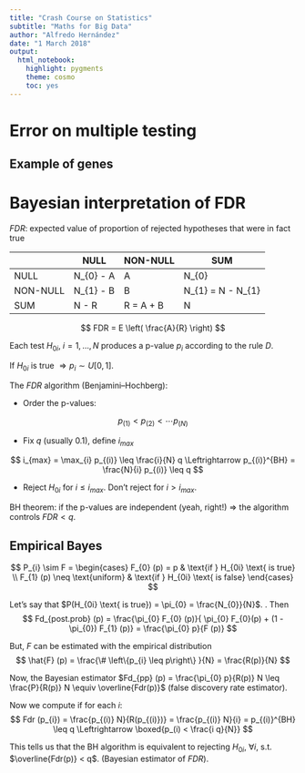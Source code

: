 ```yaml
---
title: "Crash Course on Statistics"
subtitle: "Maths for Big Data"
author: "Alfredo Hernández"
date: "1 March 2018"
output:
  html_notebook:
    highlight: pygments
    theme: cosmo
    toc: yes
---
```


# Error on multiple testing 

## Example of genes

# Bayesian interpretation of FDR

$FDR$: expected value of proportion of rejected hypotheses that were in fact true

|          | NULL          | NON-NULL  | SUM               |
|----------|---------------|-----------|-------------------|
| NULL     | N_{0} - A     | A         | N_{0}             |
| NON-NULL | N_{1} - B     | B         | N_{1} = N - N_{1} |
| SUM      | N - R         | R = A + B | N                 |

$$
FDR = E \left( \frac{A}{R} \right)
$$

Each test $H_{0i}$, $i = 1, \dots, N$ produces a p-value $p_{i}$ according to the rule $D$.

If $H_{0i}$ is true $\Rightarrow p_{i} \sim U[0,1]$.

The $FDR$ algorithm (Benjamini--Hochberg):

- Order the p-values:

$$
p_(1) < p_(2) < \cdots p_(N)
$$

 - Fix $q$ (usually 0.1), define $i_{max}$

$$
i_{max} = \max_{i} p_{(i)} \leq \frac{i}{N} q \Leftrightarrow p_{(i)}^{BH} = \frac{N}{i} p_{(i)} \leq q
$$

- Reject $H_{0i}$ for $i \leq i_{max}$. Don't reject for $i > i_{max}$.

BH theorem: if the p-values are independent (yeah, right!) $\Rightarrow$ the algorithm controls $FDR < q$.

## Empirical Bayes
$$
P_{i} \sim F =
\begin{cases}
	F_{0} (p) = p                 & \text{if } H_{0i} \text{ is true} \\
	F_{1} (p) \neq \text{uniform} & \text{if } H_{0i} \text{ is false}
\end{cases}
$$

Let's say that $P(H_{0i} \text{ is true}) = \pi_{0} = \frac{N_{0}}{N}$.
\todo{Who is this guy $N_{0}$?}. Then
$$
	Fd_{post.prob} (p) = \frac{\pi_{0} F_{0} (p)}{ \pi_{0} F_{0}(p) + (1 - \pi_{0}) F_{1} (p)} = \frac{\pi_{0} p}{F (p)}
$$
<!-- \todo{$F$ unknown} -->

But, $F$ can be estimated with the empirical distribution
$$
	\hat{F} (p) = \frac{\# \left\{p_{i} \leq p\right\} }{N} = \frac{R(p)}{N}
$$

Now, the Bayesian estimator $Fd_{pp} (p) = \frac{\pi_{0} p}{R(p)} N \leq \frac{P}{R(p)} N \equiv \overline{Fdr(p)}$ (false discovery rate estimator).

Now we compute if for each $i$:
$$
	Fdr (p_{i}) = \frac{p_{(i)} N}{R(p_{(i)})} = \frac{p_{(i)} N}{i} = p_{(i)}^{BH} \leq q
	\Leftrightarrow
	\boxed{p_(i) < \frac{i q}{N}}
$$

This tells us that the BH algorithm is equivalent to rejecting $H_{0i}$, $\forall i$, s.t. $\overline{Fdr(p)} < q$. (Bayesian estimator of $FDR$).
